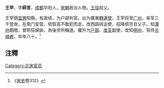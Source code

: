 '''王罕'''，字'''師言'''，[[成都|成都]]华阳人，[[宋朝|宋朝]]政治人物。[[王珪|王珪]]叔父。

王罕荫[[宜興|宜興]]知縣，有政绩，为户部判官。出为廣東[[轉運使|轉運使]]，王罕将至[[广州|广州]]，率军三千登岸，在南门安营，侬智高不敢犯而走。改西路转运使，招降侬宗旦父子。知[[潭州|潭州]]期間，曾聆狂婦訴，為後世所稱道。擢升为[[户部|户部]]、[[度支|度支]]副使，改知[[明州|明州]]，官终[[光禄卿|光禄卿]]，卒年八十。<ref name="宋史卷312">《[[宋史|宋史]]卷312》</ref>

==注釋==
{{reflist}}

[[Category:北宋官员|Category:北宋官员]]